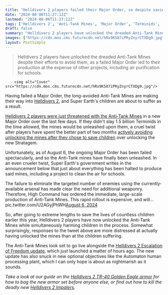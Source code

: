 ```yaml
---
title: "Helldivers 2 players failed their Major Order, so despite saving a children's hospital 2 months ago the schools will now suffer instead"
date: "2024-08-06T11:27:12Z"
lastmod: "2024-08-06T11:27:12Z"
tags: ['Helldivers 2', 'Anti-Tank Mines', 'Major Order', 'Terminids', 'Stratagem', 'Super Earth', 'Children', 'Escalation of Freedom Update', 'Automaton Human Processing Plant', 'TR-40 Golden Eagle Armor', 'Impalers']
draft: false
summary: "Helldivers 2 players have unlocked the dreaded Anti-Tank Mines despite their efforts to avoid them, as a failed Major Order led to their production at the expense of other projects, including air purification for schools."
images: ["https://cdn.mos.cms.futurecdn.net/hRx9K587iPRyZnyrCTXDg9.jpg"]
layout: PostSimple
---
```

> Helldivers 2 players have unlocked the dreaded Anti-Tank Mines despite their efforts to avoid them, as a failed Major Order led to their production at the expense of other projects, including air purification for schools.


        <img alt="Cover" src="https://cdn.mos.cms.futurecdn.net/hRx9K587iPRyZnyrCTXDg9.jpg"/>
        
Having failed a Major Order, the long-avoided Anti-Tank Mines are making their way into [Helldivers 2](https://www.gamesradar.com/helldivers-2-guide/), and Super Earth's children are about to suffer as a result.

[Helldivers 2 players were just threatened with the Anti-Tank Mines](https://www.gamesradar.com/games/third-person-shooter/helldivers-2-is-now-straight-up-threatening-players-with-a-new-stratagem-theyve-avoided-for-months-kill-15-billion-enemies-asap-or-you-get-the-mines/) in a new Major Order over the last few days. If they didn't slay 1.5 billion Terminids in the time allowed, the mines would be unleashed upon them, a cruel twist after players have spent the better part of two months [actively avoiding unlocking the mines after they chose to save children](https://www.gamesradar.com/games/third-person-shooter/new-helldivers-2-major-order-gives-players-another-shot-at-securing-anti-tank-mines-but-only-if-they-pick-the-stratagem-over-saving-thousands-of-super-earth-children/) over unlocking the new Stratagem.

Unfortunately, as of August 6, the ongoing Major Order has been failed spectacularly, and so the Anti-Tank mines have finally been unleashed. In an even crueler twist, Super Earth's government writes in the announcement below that just about everything has been halted to produce said mines, including a project to clean the air for schools.

The failure to eliminate the targeted number of enemies using the currently-available arsenal has made clear the need for additional weaponry. Therefore, High Command has ordered the immediate, large-scale production of Anti-Tank Mines. This rapid rollout is expensive, and will… pic.twitter.com/U2AGyjPhWH[August 6, 2024](https://twitter.com/helldivers2/status/1820769140371538069)

So, after going to extreme lengths to save the lives of countless children earlier this year, Helldivers 2 players have now unlocked the Anti-Tank Mines while simultaneously harming children in the process. Somewhat surprisingly, responses to the tweet above are more distressed at actually having unlocked the mines than at the children suffering.

The Anti-Tank Mines look set to go live alongside the [Helldivers 2 Escalation of Freedom update](https://www.gamesradar.com/games/third-person-shooter/helldivers-2-escalation-of-freedom-update/), which just launched a matter of hours ago. The new update has also snuck in new optional objectives like the Automaton human processing plant, which I can only hope is about as nightmarish as it sounds.

*Take a look at our guide on the *[<em>Helldivers 2 TR-40 Golden Eagle armor</em>](https://www.gamesradar.com/games/third-person-shooter/helldivers-2-golden-eagle-armor/)* for how to bag the new armor set before anyone else, or find out how to kill the deadly new *[<em>Helldivers 2 Impalers</em>](https://www.gamesradar.com/games/third-person-shooter/helldivers-2-impalers/)*.*
        
